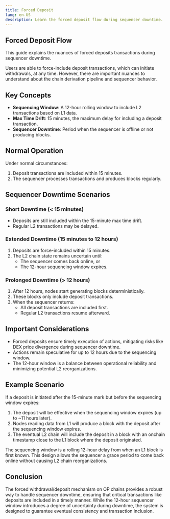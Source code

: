 ```yaml
---
title: Forced Deposit
lang: en-US
description: Learn the forced deposit flow during sequencer downtime.
---
```



## Forced Deposit Flow

This guide explains the nuances of forced deposits transactions during sequencer downtime.

Users are able to force-include deposit transactions, which can initiate withdrawals, at any time.
However, there are important nuances to understand about the chain derivation pipeline and sequencer behavior.

## Key Concepts

*   **Sequencing Window**: A 12-hour rolling window to include L2 transactions based on L1 data.
*   **Max Time Drift**: 15 minutes, the maximum delay for including a deposit transaction.
*   **Sequencer Downtime**: Period when the sequencer is offline or not producing blocks.

## Normal Operation

Under normal circumstances:

1.  Deposit transactions are included within 15 minutes.
2.  The sequencer processes transactions and produces blocks regularly.

## Sequencer Downtime Scenarios

### Short Downtime (< 15 minutes)

*   Deposits are still included within the 15-minute max time drift.
*   Regular L2 transactions may be delayed.

### Extended Downtime (15 minutes to 12 hours)

1.  Deposits are force-included within 15 minutes.
2.  The L2 chain state remains uncertain until:
    *   The sequencer comes back online, or
    *   The 12-hour sequencing window expires.

### Prolonged Downtime (> 12 hours)

1.  After 12 hours, nodes start generating blocks deterministically.
2.  These blocks only include deposit transactions.
3.  When the sequencer returns:
    *   All deposit transactions are included first.
    *   Regular L2 transactions resume afterward.

## Important Considerations

*   Forced deposits ensure timely execution of actions, mitigating risks like DEX price divergence during sequencer downtime.
*   Actions remain speculative for up to 12 hours due to the sequencing window.
*   The 12-hour window is a balance between operational reliability and minimizing potential L2 reorganizations.

## Example Scenario

If a deposit is initiated after the 15-minute mark but before the sequencing window expires:

1.  The deposit will be effective when the sequencing window expires (up to ~11 hours later).
2.  Nodes reading data from L1 will produce a block with the deposit after the sequencing window expires.
3.  The eventual L2 chain will include the deposit in a block with an onchain timestamp close to the L1 block where the deposit originated.

<Callout type="info">
  The sequencing window is a rolling 12-hour delay from when an L1 block is first known. This design allows the sequencer a grace period to come back online without causing L2 chain reorganizations.
</Callout>

## Conclusion

The forced withdrawal/deposit mechanism on OP chains provides a robust way to handle sequencer downtime, ensuring that critical transactions like deposits are included in a timely manner. While the 12-hour sequencer window introduces a degree of uncertainty during downtime, the system is designed to guarantee eventual consistency and transaction inclusion.
